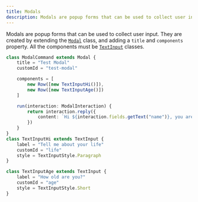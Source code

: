 ```yaml
---
title: Modals
description: Modals are popup forms that can be used to collect user input
---
```


Modals are popup forms that can be used to collect user input. They are created by extending the [`Modal`](/carbon/api/classes/Modal) class, and adding a `title` and `components` property. All the components must be [`TextInput`](/carbon/classes/TextInput) classes.

```ts title="src/commands/modal.ts"
class ModalCommand extends Modal {
	title = "Test Modal"
	customId = "test-modal"

	components = [
		new Row([new TextInputHi()]),
		new Row([new TextInputAge()])
	]

	run(interaction: ModalInteraction) {
		return interaction.reply({
			content: `Hi ${interaction.fields.getText("name")}, you are ${interaction.fields.getText("age")} years old, and your favorite color is ${interaction.fields.getText("color")}. You are ${interaction.fields.getText("height") || "not"} tall.`
		})
	}
}
class TextInputHi extends TextInput {
	label = "Tell me about your life"
	customId = "life"
	style = TextInputStyle.Paragraph
}

class TextInputAge extends TextInput {
	label = "How old are you?"
	customId = "age"
	style = TextInputStyle.Short
}
```

